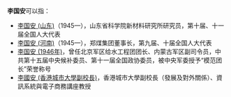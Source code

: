 '''李国安'''可以指：
* [[李国安_(山东)|李国安 (山东)]]（1945—），山东省科学院新材料研究所研究员，第十届、十一届全国人大代表
* [[李国安_(河南)|李国安 (河南)]]（1945—），郑煤集团董事长，第九届、十届全国人大代表
* [[李国安_(1946年)|李国安 (1946年)]]，曾任北京军区给水工程团团长、内蒙古军区副司令员，中共第十五届中央候补委员、第十一届全国政协委员，被中央军委授予“模范团长”荣誉称号
* [[李國安_(香港城市大學副校長)|李國安 (香港城市大學副校長)]]，香港城市大學副校長（發展及對外關係）、資訊系統與電子商務講座教授
{{Disambiguation|G|Cat=三字李姓人名消歧義}}